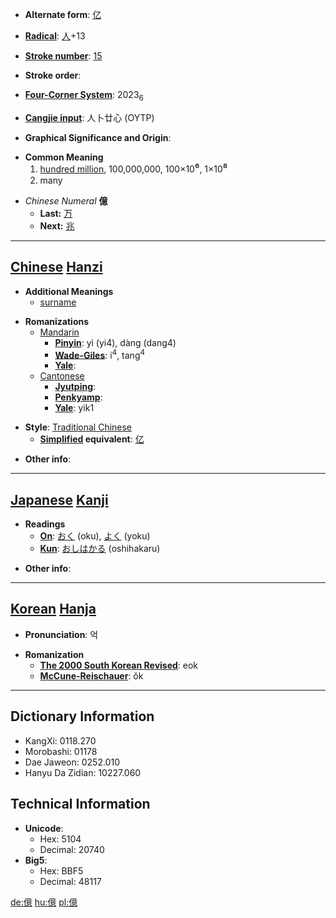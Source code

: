 * '''Alternate form''': [[亿]]

* '''[[Wiktionary:Chinese radical index| Radical]]''': [[Wiktionary:Chinese radical index 人|人]]+13

* '''[[Wiktionary:Chinese total strokes index|Stroke number]]''': [[Wiktionary:Chinese total strokes index 15|15]]

* '''Stroke order''': 

* '''[[Wiktionary:Chinese four corner index|Four-Corner System]]''': 2023<sub>6</sub>

* '''[[Wiktionary:Chinese Cangjie index|Cangjie input]]''': 人卜廿心 (OYTP)

* '''Graphical Significance and Origin''': 

* '''Common Meaning'''
*#[[hundred million]], 100,000,000, 100×10<big>⁶</big>, 1×10<big>⁸</big>
*# many

*''Chinese Numeral'' '''億'''
**'''Last:''' [[万]]
**'''Next:''' [[兆]]

----

== [[Chinese]] [[Hanzi]] ==

*'''Additional Meanings'''
**[[surname]]

* '''Romanizations'''
**[[Mandarin]]
***'''[[Pinyin]]''': yì (yi4), dàng (dang4)
***'''[[Wade-Giles]]''': i<sup>4</sup>, tang<sup>4</sup>
***'''[[Yale]]''': 
**[[Cantonese]]
***'''[[Jyutping]]''':
***'''[[Penkyamp]]''': 
***'''[[Yale]]''': yik1

* '''Style''': [[Traditional Chinese]] 
** '''[[Simplified Chinese|Simplified]] equivalent''': [[亿]]

* '''Other info''': 

----

== [[Japanese]] [[Kanji]] ==

* '''Readings'''
** '''[[On]]''': [[おく]] (oku), [[よく]] (yoku)
** '''[[Kun]]''': [[おしはかる]] (oshihakaru)

* '''Other info''':  

----

== [[Korean]] [[Hanja]] ==

* '''Pronunciation''': 억

* '''Romanization'''
** '''[[The 2000 South Korean Revised Romanization|The 2000 South Korean Revised]]''': eok
** '''[[McCune-Reischauer]]''': ŏk

----

== Dictionary Information ==

* KangXi: 0118.270
* Morobashi: 01178
* Dae Jaweon: 0252.010
* Hanyu Da Zidian: 10227.060

== Technical Information ==

* '''Unicode''':
** Hex: 5104
** Decimal: 20740
* '''Big5''':
** Hex: BBF5
** Decimal: 48117

[[de:億]]
[[hu:億]]
[[pl:億]]